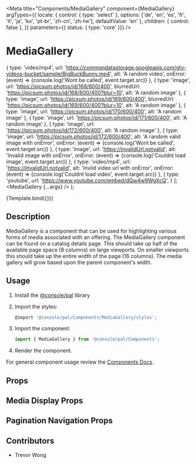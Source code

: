 
<Meta
  title="Components/MediaGallery"
  component={MediaGallery}
  argTypes={{
    locale: { control: { type: 'select' }, options: ['de', 'en', 'es', 'fr', 'it', 'ja', 'ko', 'pt-br', 'zh-cn', 'zh-tw'], defaultValue: 'en' },
    children: { control: false },
  }}
  parameters={{ status: { type: 'core' }}}
/>

# MediaGallery
  {
    type: 'video/mp4',
    url: 'https://commondatastorage.googleapis.com/gtv-videos-bucket/sample/BigBuckBunny.mp4',
    alt: 'A random video',
    onError: (event) => {console.log('Wont be called', event.target.src)}
  },
  {
    type: 'image',
    url: 'https://picsum.photos/id/168/600/400',
    blurredUrl: 'https://picsum.photos/id/168/600/400?blur=10',
    alt: 'A random image'
  },
  {
    type: 'image',
    url: 'https://picsum.photos/id/169/600/400',
    blurredUrl: 'https://picsum.photos/id/169/600/400?blur=10',
    alt: 'A random image'
  },
  {
    type: 'image',
    url: 'https://picsum.photos/id/170/600/400',
    alt: 'A random image'
  },
  {
    type: 'image',
    url: 'https://picsum.photos/id/171/600/400',
    alt: 'A random image'
  },
  {
    type: 'image',
    url: 'https://picsum.photos/id/172/600/400',
    alt: 'A random image'
  },
  {
    type: 'image',
    url: 'https://picsum.photos/id/172/600/400',
    alt: 'A random valid image with onError',
    onError: (event) => {console.log('Wont be called', event.target.src)}
  },
  {
    type: 'image',
    url: 'https://invalidUrl.notvalid',
    alt: 'Invalid image with onError',
    onError: (event) => {console.log('Couldnt load image', event.target.src)}
  },
  {
    type: 'video/mp4',
    url: 'https://invalidUrl.notvalid',
    alt: 'Invlid video url with onError',
    onError: (event) => {console.log('Couldnt load video', event.target.src)}
  },
  {
    type: 'youtube',
    url: 'https://www.youtube.com/embed/dQw4w9WgXcQ',
  }
];
  <MediaGallery {...args} />
);

<Canvas>
  <Story
    name="Demo"
    args={{
      media: mediaExample,
      nextLabel: 'Next Media',
      previousLabel: 'Previous Media',
      optionLabel: 'Media Number',
      selectLabel: 'Select Media'
    }}
  >
    {Template.bind({})}
  </Story>
</Canvas>

## Description
MediaGallery is a component that can be used for highlighting various forms of media associated with an offering.
The MediaGallery component can be found on a catalog details page. This should take up half of the available page space (8 columns) on large viewports.
On smaller viewports this should take up the entire width of the page (16 columns).
The media gallery will grow based upon the parent component's width.

## Usage

1.  Install the [@console/pal](https://github.ibm.com/ibmcloud/pal#how-to-install-and-use) library
2.  Import the styles:

    ```js
    @import '@console/pal/Components/MediaGallery/styles';
    ```

3.  Import the component:

    ```js
    import { MediaGallery } from '@console/pal/Components';
    ```

4.  Render the component.

For general component usage review the [Components Docs](https://pages.github.ibm.com/ibmcloud/pal/development-guidelines/components/overview).

## Props

<ArgsTable of={MediaGallery} />

## Media Display Props
<ArgsTable of={MediaDisplay} />

## Pagination Navigation Props
<ArgsTable of={PaginationNav} />

## Contributors
- Trevor Wong
